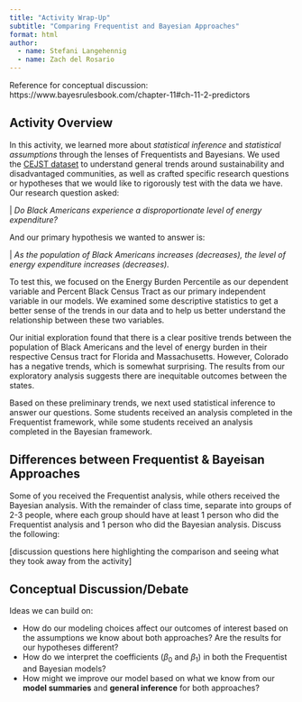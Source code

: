 ```yaml
---
title: "Activity Wrap-Up"
subtitle: "Comparing Frequentist and Bayesian Approaches"
format: html
author: 
  - name: Stefani Langehennig
  - name: Zach del Rosario
---
```


<!-- solution-begin  -->

Reference for conceptual discussion: https://www.bayesrulesbook.com/chapter-11#ch-11-2-predictors

<!-- solution-end  -->


## Activity Overview

In this activity, we learned more about *statistical inference* and *statistical assumptions* through the lenses of Frequentists and Bayesians. We used the [CEJST dataset](https://screeningtool.geoplatform.gov/en/) to understand general trends around sustainability and disadvantaged communities, as well as crafted specific research questions or hypotheses that we would like to rigorously test with the data we have. Our research question asked:

  | _Do Black Americans experience a disproportionate level of energy expenditure?_

And our primary hypothesis we wanted to answer is:

  | _As the population of Black Americans increases (decreases), the level of energy expenditure increases (decreases)._
  
To test this, we focused on the Energy Burden Percentile as our dependent variable and Percent Black Census Tract as our primary independent variable in our models. We examined some descriptive statistics to get a better sense of the trends in our data and to help us better understand the relationship between these two variables. 

Our initial exploration found that there is a clear positive trends between the population of Black Americans and the level of energy burden in their respective Census tract for Florida and Massachusetts. However, Colorado has a negative trends, which is somewhat surprising. The results from our exploratory analysis suggests there are inequitable outcomes between the states.

Based on these preliminary trends, we next used statistical inference to answer our questions. Some students received an analysis completed in the Frequentist framework, while some students received an analysis completed in the Bayesian framework.

## Differences between Frequentist & Bayeisan Approaches

Some of you received the Frequentist analysis, while others received the Bayesian analysis. With the remainder of class time, separate into groups of 2-3 people, where each group should have at least 1 person who did the Frequentist analysis and 1 person who did the Bayesian analysis. Discuss the following:

[discussion questions here highlighting the comparison and seeing what they took away from the activity]

## Conceptual Discussion/Debate

Ideas we can build on:

- How do our modeling choices affect our outcomes of interest based on the assumptions we know about both approaches? Are the results for our hypotheses different?
- How do we interpret the coefficients ($\beta_0$ and $\beta_1$) in both the Frequentist and Bayesian models?
- How might we improve our model based on what we know from our **model summaries** and **general inference** for both approaches?





